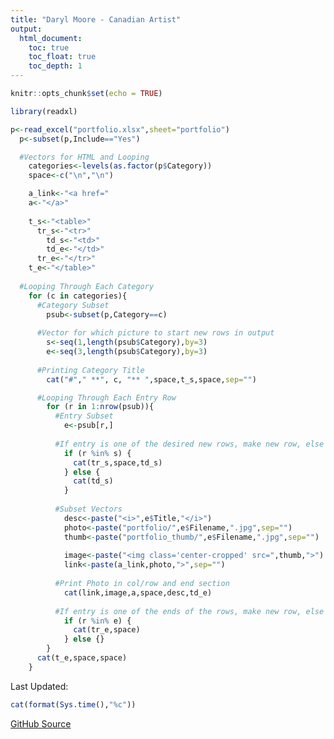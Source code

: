 ```yaml
---
title: "Daryl Moore - Canadian Artist"
output: 
  html_document:
    toc: true
    toc_float: true
    toc_depth: 1
---
```


```r
knitr::opts_chunk$set(echo = TRUE)
```

```r
library(readxl)

p<-read_excel("portfolio.xlsx",sheet="portfolio")
  p<-subset(p,Include=="Yes")

  #Vectors for HTML and Looping
    categories<-levels(as.factor(p$Category))
    space<-c("\n","\n")

    a_link<-"<a href="
    a<-"</a>"
    
    t_s<-"<table>"
      tr_s<-"<tr>"
        td_s<-"<td>"
        td_e<-"</td>"
      tr_e<-"</tr>"
    t_e<-"</table>"
 
  #Looping Through Each Category
    for (c in categories){
      #Category Subset
        psub<-subset(p,Category==c)
        
      #Vector for which picture to start new rows in output
        s<-seq(1,length(psub$Category),by=3)
        e<-seq(3,length(psub$Category),by=3)
    
      #Printing Category Title
        cat("#"," **", c, "** ",space,t_s,space,sep="")

      #Looping Through Each Entry Row
        for (r in 1:nrow(psub)){
          #Entry Subset
            e<-psub[r,]
      
          #If entry is one of the desired new rows, make new row, else just a new column. 
            if (r %in% s) {
              cat(tr_s,space,td_s)
            } else {
              cat(td_s)    
            }
          
          #Subset Vectors
            desc<-paste("<i>",e$Title,"</i>")
            photo<-paste("portfolio/",e$Filename,".jpg",sep="")
            thumb<-paste("portfolio_thumb/",e$Filename,".jpg",sep="")
            
            image<-paste("<img class='center-cropped' src=",thumb,">")
            link<-paste(a_link,photo,">",sep="")
            
          #Print Photo in col/row and end section
            cat(link,image,a,space,desc,td_e)
            
          #If entry is one of the ends of the rows, make new row, else do nothing. 
            if (r %in% e) {
              cat(tr_e,space)
            } else {}  
        }
      cat(t_e,space,space)
    }

```
</div>
<div class="header">

Last Updated: 
```r

cat(format(Sys.time(),"%c"))
```
[GitHub Source](https://github.com/zacharymilosmoore/mooremanordesigns)

</div>
<div class="tocify-extend-page" data-unique="tocify-extend-page" style="height: 0;">
</div>
